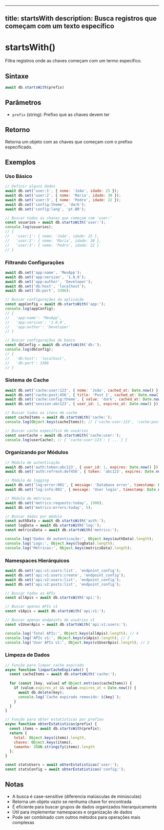 
---
title: startsWith
description: Busca registros que começam com um texto específico
---

# startsWith()

Filtra registros onde as chaves começam com um termo específico.

## Sintaxe

```javascript
await db.startsWith(prefix)
```

## Parâmetros

- `prefix` (string): Prefixo que as chaves devem ter

## Retorno

Retorna um objeto com as chaves que começam com o prefixo especificado.

## Exemplos

### Uso Básico

```javascript
// Definir alguns dados
await db.set('user:1', { nome: 'João', idade: 25 });
await db.set('user:2', { nome: 'Maria', idade: 30 });
await db.set('user:3', { nome: 'Pedro', idade: 22 });
await db.set('config:theme', 'dark');
await db.set('config:lang', 'pt-BR');

// Buscar todas as chaves que começam com 'user:'
const usuarios = await db.startsWith('user:');
console.log(usuarios);
// {
//   'user:1': { nome: 'João', idade: 25 },
//   'user:2': { nome: 'Maria', idade: 30 },
//   'user:3': { nome: 'Pedro', idade: 22 }
// }
```

### Filtrando Configurações

```javascript
await db.set('app:name', 'MeuApp');
await db.set('app:version', '1.0.0');
await db.set('app:author', 'Developer');
await db.set('db:host', 'localhost');
await db.set('db:port', 3306);

// Buscar configurações da aplicação
const appConfig = await db.startsWith('app:');
console.log(appConfig);
// {
//   'app:name': 'MeuApp',
//   'app:version': '1.0.0',
//   'app:author': 'Developer'
// }

// Buscar configurações do banco
const dbConfig = await db.startsWith('db:');
console.log(dbConfig);
// {
//   'db:host': 'localhost',
//   'db:port': 3306
// }
```

### Sistema de Cache

```javascript
await db.set('cache:user:123', { nome: 'João', cached_at: Date.now() });
await db.set('cache:post:456', { title: 'Post 1', cached_at: Date.now() });
await db.set('cache:config:theme', { value: 'dark', cached_at: Date.now() });
await db.set('session:abc123', { user_id: 1, expires_at: Date.now() });

// Buscar todos os itens de cache
const cacheItems = await db.startsWith('cache:');
console.log(Object.keys(cacheItems)); // ['cache:user:123', 'cache:post:456', 'cache:config:theme']

// Buscar cache específico de usuários
const userCache = await db.startsWith('cache:user:');
console.log(userCache); // { 'cache:user:123': { ... } }
```

### Organizando por Módulos

```javascript
// Módulo de autenticação
await db.set('auth:token:abc123', { user_id: 1, expires: Date.now() });
await db.set('auth:refresh:def456', { token: 'abc123', expires: Date.now() });

// Módulo de logging
await db.set('log:error:001', { message: 'Database error', timestamp: Date.now() });
await db.set('log:info:002', { message: 'User login', timestamp: Date.now() });

// Módulo de métricas
await db.set('metrics:requests:today', 1500);
await db.set('metrics:errors:today', 5);

// Buscar dados por módulo
const authData = await db.startsWith('auth:');
const logData = await db.startsWith('log:');
const metricsData = await db.startsWith('metrics:');

console.log('Dados de autenticação:', Object.keys(authData).length);
console.log('Logs:', Object.keys(logData).length);
console.log('Métricas:', Object.keys(metricsData).length);
```

### Namespaces Hierárquicos

```javascript
await db.set('api:v1:users:list', 'endpoint_config');
await db.set('api:v1:users:create', 'endpoint_config');
await db.set('api:v2:users:list', 'endpoint_config');
await db.set('api:v2:posts:list', 'endpoint_config');

// Buscar todas as APIs
const allApis = await db.startsWith('api:');

// Buscar apenas APIs v1
const v1Apis = await db.startsWith('api:v1:');

// Buscar apenas endpoints de usuários v1
const v1UserApis = await db.startsWith('api:v1:users:');

console.log('Total APIs:', Object.keys(allApis).length); // 4
console.log('APIs v1:', Object.keys(v1Apis).length); // 2
console.log('User APIs v1:', Object.keys(v1UserApis).length); // 2
```

### Limpeza de Dados

```javascript
// Função para limpar cache expirado
async function limparCacheExpirado() {
  const cacheItems = await db.startsWith('cache:');
  
  for (const [key, value] of Object.entries(cacheItems)) {
    if (value.expires_at && value.expires_at < Date.now()) {
      await db.delete(key);
      console.log(`Cache expirado removido: ${key}`);
    }
  }
}

// Função para obter estatísticas por prefixo
async function obterEstatisticas(prefix) {
  const items = await db.startsWith(prefix);
  return {
    total: Object.keys(items).length,
    chaves: Object.keys(items),
    tamanho: JSON.stringify(items).length
  };
}

const statsUsers = await obterEstatisticas('user:');
const statsConfig = await obterEstatisticas('config:');
```

## Notas

- A busca é case-sensitive (diferencia maiúsculas de minúsculas)
- Retorna um objeto vazio se nenhuma chave for encontrada
- É eficiente para buscar grupos de dados organizados hierarquicamente
- Útil para implementar namespaces e organização de dados
- Pode ser combinado com outros métodos para operações mais complexas
